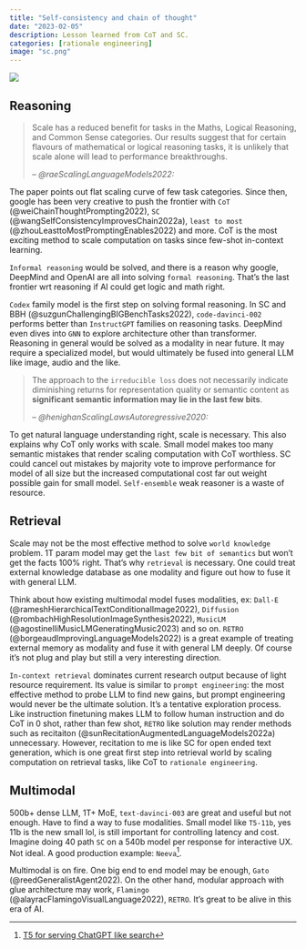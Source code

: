 ```yaml
---
title: "Self-consistency and chain of thought"
date: "2023-02-05"
description: Lesson learned from CoT and SC. 
categories: [rationale engineering]
image: "sc.png"
---
```

![](sc.png)

## Reasoning
> Scale has a reduced benefit for tasks in the Maths, Logical Reasoning, and Common Sense categories. Our results suggest that for certain flavours of mathematical or logical reasoning tasks, it is unlikely that scale alone will lead to performance breakthroughs. 
> 
> -- <cite>@raeScalingLanguageModels2022:</cite>

The paper points out flat scaling curve of few task categories. Since then, google has been very creative to push the frontier with `CoT` (@weiChainThoughtPrompting2022), `SC` (@wangSelfConsistencyImprovesChain2022a), `least to most` (@zhouLeasttoMostPromptingEnables2022) and more. CoT is the most exciting method to scale computation on tasks since few-shot in-context learning.

`Informal reasoning` would be solved, and there is a reason why google, DeepMind and OpenAI are all into solving `formal reasoning`. That's the last frontier wrt reasoning if AI could get logic and math right.

`Codex` family model is the first step on solving formal reasoning. In SC and BBH (@suzgunChallengingBIGBenchTasks2022), `code-davinci-002` performs better than `InstructGPT` families on reasoning tasks. DeepMind even dives into `GNN` to explore architecture other than transformer. Reasoning in general would be solved as a modality in near future. It may require a specialized model, but would ultimately be fused into general LLM like image, audio and the like. 

> The approach to the `irreducible loss` does not necessarily indicate diminishing returns for representation quality or semantic content as **significant semantic information may lie in the last few bits**. 
> 
> -- <cite>@henighanScalingLawsAutoregressive2020:</cite>

To get natural language understanding right, scale is necessary. This also explains why CoT only works with scale. Small model makes too many semantic mistakes that render scaling computation with CoT worthless. SC could cancel out mistakes by majority vote to improve performance for model of all size but the increased computational cost far out weight possible gain for small model. `Self-ensemble` weak reasoner is a waste of resource. 

## Retrieval
Scale may not be the most effective method to solve `world knowledge` problem. 1T param model may get the `last few bit of semantics` but won't get the facts 100% right. That's why `retrieval` is necessary. One could treat external knowledge database as one modality and figure out how to fuse it with general LLM. 

Think about how existing multimodal model fuses modalities, ex: `Dall-E` (@rameshHierarchicalTextConditionalImage2022), `Diffusion` (@rombachHighResolutionImageSynthesis2022), `MusicLM` (@agostinelliMusicLMGeneratingMusic2023) and so on. `RETRO` (@borgeaudImprovingLanguageModels2022) is a great example of treating external memory as modality and fuse it with general LM deeply. Of course it's not plug and play but still a very interesting direction.

`In-context retrieval` dominates current research output because of light resource requirement. Its value is similar to `prompt engineering`: the most effective method to probe LLM to find new gains, but prompt engineering would never be the ultimate solution. It's a tentative exploration process. Like instruction finetuning makes LLM to follow human instruction and do CoT in 0 shot, rather than few shot, `RETRO` like solution may render methods such as recitaiton (@sunRecitationAugmentedLanguageModels2022a) unnecessary. However, recitation to me is like SC for open ended text generation, which is one great first step into retrieval world by scaling computation on retrieval tasks, like CoT to `rationale engineering`. 

## Multimodal
500b+ dense LLM, 1T+ MoE, `text-davinci-003` are great and useful but not enough. Have to find a way to fuse modalities. Small model like `T5-11b`, yes 11b is the new small lol, is still important for controlling latency and cost. Imagine doing 40 path `SC` on a 540b model per response for interactive UX. Not ideal. A good production example: `Neeva`^[[T5 for serving ChatGPT like search](https://twitter.com/ramaswmysridhar/status/1621870491945533440?s=12&t=nyAGas8S6bDKS1eLUw9I7Q)]. 

Multimodal is on fire. One big end to end model may be enough, `Gato` (@reedGeneralistAgent2022). On the other hand, modular approach with glue architecture may work, `Flamingo` (@alayracFlamingoVisualLanguage2022), `RETRO`. It's great to be alive in this era of AI.

